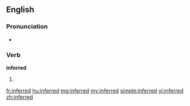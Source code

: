 ==English==

===Pronunciation===
*{{audio|en-us-inferred.ogg|Audio (US)}}

===Verb===
'''inferred'''

# {{past of|[[infer]]}}

[[fr:inferred]]
[[hu:inferred]]
[[mg:inferred]]
[[my:inferred]]
[[simple:inferred]]
[[vi:inferred]]
[[zh:inferred]]